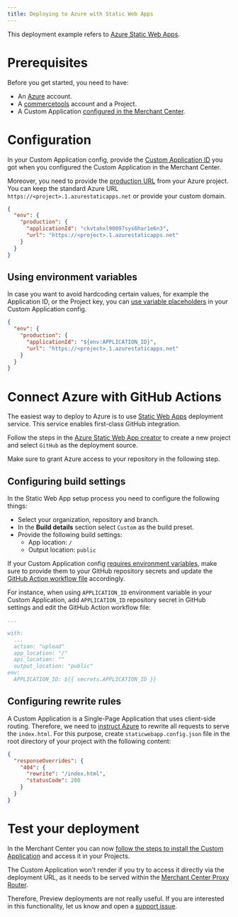 ```yaml
---
title: Deploying to Azure with Static Web Apps
---
```


This deployment example refers to [Azure Static Web Apps](https://azure.microsoft.com/en-us/services/app-service/static/#overview).

# Prerequisites

Before you get started, you need to have:

- An [Azure](https://azure.microsoft.com/free/) account.
- A [commercetools](https://docs.commercetools.com/getting-started) account and a Project.
- A Custom Application [configured in the Merchant Center](https://docs.commercetools.com/merchant-center/managing-custom-applications).

# Configuration

In your Custom Application config, provide the [Custom Application ID](/api-reference/application-config#envproductionapplicationid) you got when you configured the Custom Application in the Merchant Center.

Moreover, you need to provide the [production URL](/api-reference/application-config#envproductionurl) from your Azure project. You can keep the standard Azure URL `https://<project>.1.azurestaticapps.net` or provide your custom domain.

```json title="custom-application-config.json"
{
  "env": {
    "production": {
      "applicationId": "ckvtahxl90097sys6har1e6n3",
      "url": "https://<project>.1.azurestaticapps.net"
    }
  }
}
```

## Using environment variables

In case you want to avoid hardcoding certain values, for example the Application ID, or the Project key, you can [use variable placeholders](/api-reference/application-config#using-variable-placeholders) in your Custom Application config.

```json title="custom-application-config.json" highlightLines="4"
{
  "env": {
    "production": {
      "applicationId": "${env:APPLICATION_ID}",
      "url": "https://<project>.1.azurestaticapps.net"
    }
  }
}
```

# Connect Azure with GitHub Actions

The easiest way to deploy to Azure is to use [Static Web Apps](https://azure.microsoft.com/en-us/services/app-service/static/#overview) deployment service. This service enables first-class GitHub integration.

Follow the steps in the [Azure Static Web App creator](https://portal.azure.com/#create/Microsoft.StaticApp) to create a new project and select `GitHub` as the deployment source.

<Info>

Make sure to grant Azure access to your repository in the following step.

</Info>

## Configuring build settings

In the Static Web App setup process you need to configure the following things:

* Select your organization, repository and branch.
* In the **Build details** section select `Custom` as the build preset.
* Provide the following build settings:
    * App location: `/`
    * Output location: `public`

<Info>

If your Custom Application config [requires environment variables](#using-environment-variables), make sure to provide them to your GitHub repository secrets and update the [GitHub Action workflow file](https://docs.microsoft.com/en-us/azure/static-web-apps/build-configuration?tabs=github-actions#environment-variables) accordingly.

For instance, when using `APPLICATION_ID` environment variable in your Custom Application, add `APPLICATION_ID` repository secret in GitHub settings and edit the GitHub Action workflow file:

```yaml highlightLines="9-10"
...

with:
  ...
  action: "upload"
  app_location: "/"
  api_location: ""
  output_location: "public"
env:
  APPLICATION_ID: ${{ secrets.APPLICATION_ID }}
```

</Info>

## Configuring rewrite rules

A Custom Application is a Single-Page Application that uses client-side routing. Therefore, we need to [instruct Azure](https://docs.microsoft.com/en-us/azure/static-web-apps/configuration#defining-routes) to rewrite all requests to serve the `index.html`.
For this purpose, create `staticwebapp.config.json` file in the root directory of your project with the following content:

```json title="staticwebapp.config.json"
{
  "responseOverrides": {
    "404": {
      "rewrite": "/index.html",
      "statusCode": 200
    }
  }
}
```

# Test your deployment

In the Merchant Center you can now [follow the steps to install the Custom Application](https://docs.commercetools.com/merchant-center/managing-custom-applications) and access it in your Projects.

<Warning>

The Custom Application won't render if you try to access it directly via the deployment URL, as it needs to be served within the [Merchant Center Proxy Router](/concepts/merchant-center-proxy-router).

Therefore, Preview deployments are not really useful. If you are interested in this functionality, let us know and open a [support issue](https://github.com/commercetools/merchant-center-application-kit/issues/new/choose).

</Warning>